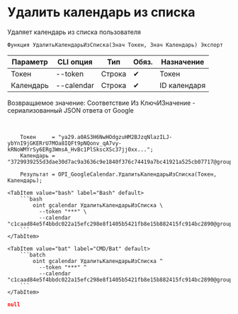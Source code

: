 ﻿---
sidebar_position: 4
description: Удалить календарь из списка и другие функции для работы с Google Calendar в Открытом пакете интеграций - бесплатной open-source библиотеке интеграций для 1С:Предприятие 8, OneScript и CLI
keywords: [1C, 1С, 1С:Предприятие, 1С:Предприятие 8.3, API, Интеграция, Сервисы, Обмен, OneScript, CLI, Google Calendar]
---


# Удалить календарь из списка
 Удаляет календарь из списка пользователя



`Функция УдалитьКалендарьИзСписка(Знач Токен, Знач Календарь) Экспорт`

  | Параметр | CLI опция | Тип | Обяз. | Назначение |
  |-|-|-|-|-|
  | Токен | --token | Строка | &#x2714; | Токен |
  | Календарь | --calendar | Строка | &#x2714; | ID календаря |

  
  Возвращаемое значение:   Соответствие Из КлючИЗначение - сериализованный JSON ответа от Google

<br/>




```bsl title="Пример использования для 1С:Предприятие/OneScript"
    Токен     = "ya29.a0AS3H6NwHOdgzuHM2BJzqNlazILJ-ybYnI9jGKERrU7MOa8IQFt9pNQonv_qA7vy-kRNoWMYrSy6ERg3WmsA_HvBc1PlSkscXSc37jj0xx...";
    Календарь = "3729939255d3dae30d7ac9a3636c9e1840f376c74419a7bc41921a525cb07717@group.calendar.google.com";

    Результат = OPI_GoogleCalendar.УдалитьКалендарьИзСписка(Токен, Календарь);
```
    

 <Tabs>
  
    <TabItem value="bash" label="Bash" default>
        ```bash
            oint gcalendar УдалитьКалендарьИзСписка \
              --token "***" \
              --calendar "c1caad84e5f4bbdc022a15efc298e8f1405b5421fb8e15b882415fc914bc2890@group.calendar.google.com"
        ```
    </TabItem>
  
    <TabItem value="bat" label="CMD/Bat" default>
        ```batch
            oint gcalendar УдалитьКалендарьИзСписка ^
              --token "***" ^
              --calendar "c1caad84e5f4bbdc022a15efc298e8f1405b5421fb8e15b882415fc914bc2890@group.calendar.google.com"
        ```
    </TabItem>
</Tabs>


```json title="Результат"
null
```
